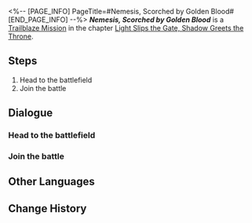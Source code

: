 <%-- [PAGE_INFO]
PageTitle=#Nemesis, Scorched by Golden Blood#
[END_PAGE_INFO] --%>
{{Stub|Dialogue.}}
{{Mission Infobox
|id            = 1040210
|title         = 
|image         = <!--Mission Nemesis, Scorched by Golden Blood.png-->
|type          = Trailblaze
|event_name    = 
|chapter       = Light Slips the Gate, Shadow Greets the Throne
|requirements  = {{subst:void|<!--Unknown: {"Type":"Manual"}-->}}
|summary       = <!--official mission summary from Fate's Atlas-->
|characters    = Phainon; Trailblazer
|startLocation = [[Amphoreus]] - [[Entrap the Flame Reaver]]
|world         = Amphoreus
|area          = Entrap the Flame Reaver
|prev          = 
|next          = 
|rewards       = Trailblaze EXP*300; Stellar Jade*40; Refined Aether*4; Celestial Ambrosia*120; A Hunt for the Divine (Disk)*1 { text = ''A Hunt for the Divine'' }; Credit*60,000
}}
'''''Nemesis, Scorched by Golden Blood''''' is a [[Trailblaze Mission]] in the chapter [[Light Slips the Gate, Shadow Greets the Throne]].

==Steps==
# Head to the battlefield
# Join the battle

<!--
==Gameplay Notes==

--><!--
==Trial Character==

-->
==Dialogue==
{{Stub Dialogue}}
{{Dialogue End}}

===Head to the battlefield{{subst:void|<!--104021004-->}}===
{{Mission Description|type=trailblaze|location=Entrap the Flame Reaver|update|The final battle with the Flame Reaver takes place in Castrum Kremnos. Against this mysterious mighty foe, the Chrysos Heirs must fight with everything they have.}}
{{Dialogue Start}}
:{{tx}}
{{Dialogue End}}

===Join the battle{{subst:void|<!--104021006-->}}===
{{Dialogue Start}}
:{{tx}}
{{Dialogue End}}

==Other Languages==
{{Other Languages
|en   = Nemesis, Scorched by Golden Blood
|zhs  = 仇寇啊，且领受金血烧灼
|zht  = 仇寇啊，且領受金血燒灼
|ja   = 仇敵よ、黄金の血に焼かれよ
|ko   = 원수여, 황금 피의 뜨거운 불길을 받아들여라
|es   = Némesis, ardiente en sangre dorada
|fr   = Ennemi juré brûlé par le sang doré
|ru   = О неприятель, пылающий золотой кровью
|th   = ศัตรูเอ๋ย จงแผดเผาด้วยโลหิตทอง
|vi   = Hỡi Kẻ Thù, Hãy Nhận Lấy Máu Vàng Bỏng Rát
|de   = O Erzfeind, von goldenem Blut versengt
|id   = Musuh, Rasakan Darah Emas yang Membara
|pt   = Nêmesis, Abrasados pelo Sangue Dourado
}}

==Change History==
{{Change History|3.1}}
